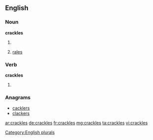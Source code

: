==English==

===Noun===
'''crackles'''

# {{plural of |[[crackle]]}}
# {{medicine|plurae tantum|lung sounds}} [[rales]]

===Verb===
'''crackles'''

# {{third-person singular of|crackle}}

===Anagrams===
* [[cacklers#English|cacklers]]
* [[clackers#English|clackers]]

[[Category:English plurals]]

[[ar:crackles]]
[[de:crackles]]
[[fr:crackles]]
[[mg:crackles]]
[[ta:crackles]]
[[vi:crackles]]